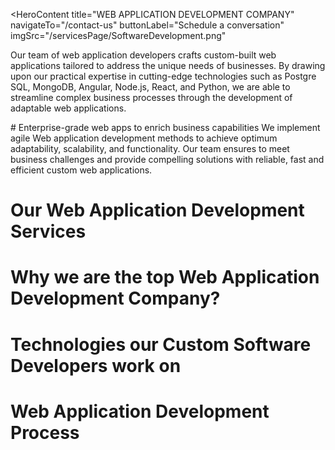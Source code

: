<HeroContent
  title="WEB APPLICATION DEVELOPMENT COMPANY"
  navigateTo="/contact-us"
  buttonLabel="Schedule a conversation"
  imgSrc="/servicesPage/SoftwareDevelopment.png"
>
  Our team of web application developers crafts custom-built web applications
  tailored to address the unique needs of businesses. By drawing upon our
  practical expertise in cutting-edge technologies such as Postgre SQL, MongoDB,
  Angular, Node.js, React, and Python, we are able to streamline complex
  business processes through the development of adaptable web applications.
</HeroContent>

<ClientCompaniesComponent />

<CountUpAnimationContainer />

<div className="w-full flex flex-col items-center justify-center text-center py-4">
  # Enterprise-grade web apps to enrich business capabilities We implement agile
  Web application development methods to achieve optimum adaptability,
  scalability, and functionality. Our team ensures to meet business challenges
  and provide compelling solutions with reliable, fast and efficient custom web
  applications.
</div>

# Our Web Application Development Services

<section className="grid grid-cols-2 gap-10 w-full py-16">
  <section className="w-full col-span-1 cursor-pointer">
    <ServiceCard
      service={{
        id: 1,
        image: "/servicesPage/SaasDevelopment.svg",
        title: "SaaS Application Development",
        description:
          "Our SaaS developers build secure and multi-tenant SaaS web solutions that allow you to expand the scope of your web app as the business grows.",
        urlPath: "",
      }}
    />
  </section>
  <section className="w-full col-span-1 cursor-pointer">
    <ServiceCard
      service={{
        id: 2,
        image: "/servicesPage/WebApplications.svg",
        title: "Front-end Development",
        description:
          "Our developers can build single-page web apps with the reusable and component-driven architecture of React.js, Angular.js, Vue.js.",
        urlPath: "",
      }}
    />
  </section>
  <section className="w-full col-span-1 cursor-pointer">
    <ServiceCard
      service={{
        id: 3,
        image: "/servicesPage/BackEndDevelopment.svg",
        title: "ack-end Development",
        description:
          "Our backend web developers use microservices architecture to achieve scalability, services like AWS and Azure to host the backend and SQL and NoSQL databases to store and fetch data reliably.",
        urlPath: "",
      }}
    />
  </section>
  <section className="w-full col-span-1 cursor-pointer">
    <ServiceCard
      service={{
        id: 4,
        image: "/servicesPage/ProgressiveWebApp.svg",
        title: "Progressive Web Apps",
        description:
          "We develop mobile-first and cross-platform web apps with responsive UX and modern web APIs to decrease bounce rates and increase customer engagement.",
      }}
    />
  </section>
  <section className="w-full col-span-1 cursor-pointer">
    <ServiceCard
      service={{
        id: 5,
        image: "/servicesPage/DigitaTransformation.svg",
        title: "Digital Transformation",
        description:
          "We adapt to the changing business environments with seamless cross-platform migration of existing applications to new technologies, ensuring zero data leakages.",
        urlPath: "",
      }}
    />
  </section>
  <section className="w-full col-span-1 cursor-pointer">
    <ServiceCard
      service={{
        id: 6,
        image: "/servicesPage/WebApplications.svg",
        title: "Custom Software Development Services",
        description:
          "We are specialized in building custom web apps that ensure compatibility, scalability and usability, ensuring consistent user experiences across different devices and browsers.",
        urlPath: "",
      }}
    />
  </section>
  <section className="w-full col-span-1 cursor-pointer">
    <ServiceCard
      service={{
        id: 7,
        image: "/servicesPage/Buildrapidly.svg",
        title: "Mobile Responsive Web Apps",
        description:
          "We utilize the latest mobile technologies to develop customer-centric mobile-responsive apps that are robust and scalable. Our aim is to provide an engaging user experiance to client and their customers.",
        urlPath: "",
      }}
    />
  </section>
  <section className="w-full col-span-1 cursor-pointer">
    <ServiceCard
      service={{
        id: 8,
        image: "/servicesPage/AIIntegrationintoIoT.svg",
        title: "AI-based Web Apps",
        description:
          "We develop AI-based web apps to build recommendation engines, implement image recognition and enable intelligent automation.",
      }}
    />
  </section>
</section>

# Why we are the top Web Application Development Company?

<section className="grid grid-cols-2 gap-10 w-full py-16">
  <section className="w-full col-span-1 cursor-pointer">
    <ServiceCard
      service={{
        id: 1,
        image: "/servicesPage/DependableSoftware.svg",
        title: "Reliable Software",
        description:
          "Our web application development services involve rigorous testing and adherence to global standards for building smooth, efficient, and reliable custom applications.",
        urlPath: "",
      }}
    />
  </section>
  <section className="w-full col-span-1 cursor-pointer">
    <ServiceCard
      service={{
        id: 2,
        image: "/servicesPage/CuttingEdgeTechnology.svg",
        title: "Cutting Edge Technology",
        description:
          "With the latest technology stack and experienced web developers, we help our clients achieve faster time-to-market and adapt to the ever-evolving business environment.",
      }}
    />
  </section>
  <section className="w-full col-span-1 cursor-pointer">
    <ServiceCard
      service={{
        id: 3,
        image: "/servicesPage/AgileDevelopmentApproach.svg",
        title: "Agile Practices",
        description:
          "Our multi-faceted and cross-functional teams deliver risk-free and sustainable solutions by implementing agile web-based application development practices.",
        urlPath: "",
      }}
    />
  </section>
  <section className="w-full col-span-1 cursor-pointer">
    <ServiceCard
      service={{
        id: 4,
        image: "/servicesPage/CustomerExperience.svg",
        title: "Best Customer Experience",
        description:
          "We enhance customer engagements to consolidate brand image with applications that are sleek, progressive and support advanced features such as chat, location sharing and more.",
        urlPath: "",
      }}
    />
  </section>
</section>

# Technologies our Custom Software Developers work on

<section className="grid grid-cols-3 gap-10 w-full py-16">
  <section className="w-full col-span-1 cursor-pointer">
    <ServiceCard
      service={{
        id: 1,
        image: "/servicesPage/AI.svg",
        title: "Artificial Intelligence",
        description:
          "We implement AI in web apps to make search faster, enable relevant customer interaction and provide a personalized user experience.",
        urlPath: "",
      }}
    />
  </section>
  <section className="w-full col-span-1 cursor-pointer">
    <ServiceCard
      service={{
        id: 2,
        image: "/servicesPage/MachineLearning5.svg",
        title: "Machine Learning",
        description:
          "We use machine learning to identify patterns based on the data, understand customer behavior and boost customer engagement.",
      }}
    />
  </section>
  <section className="w-full col-span-1 cursor-pointer">
    <ServiceCard
      service={{
        id: 3,
        image: "/servicesPage/VoiceEnabledSolution.svg",
        title: "Voice-Enabled Solution",
        description:
          "We broaden horizons, achieve better efficiency, and harness the power of smart contracts and decentralized storage by building blockchain-based web apps.",
        urlPath: "",
      }}
    />
  </section>
  <section className="w-full col-span-1 cursor-pointer">
    <ServiceCard
      service={{
        id: 4,
        image: "/servicesPage/Blockchain3.svg",
        title: "Blockchain",
        description:
          "We broaden horizons, achieve better efficiency, and harness the power of smart contracts and decentralized storage by building blockchain-based web apps.",
        urlPath: "",
      }}
    />
  </section>
  <section className="w-full col-span-1 cursor-pointer">
    <ServiceCard
      service={{
        id: 5,
        image: "/servicesPage/IoT.svg",
        title: "Internet of Things",
        description:
          "We use IoT to transform user interactions and front-end interfaces that allow users to interact with sensors, cameras and other devices on the internet.",
        urlPath: "",
      }}
    />
  </section>
  <section className="w-full col-span-1 cursor-pointer">
    <ServiceCard
      service={{
        id: 6,
        image: "/servicesPage/RPA.svg",
        title: "RPA",
        description:
          "We use RPA tools to add intelligent automation to web applications that enable users to convert tedious tasks into UI automation.",
        urlPath: "",
      }}
    />
  </section>
</section>

# Web Application Development Process

<section className="grid grid-cols-2 gap-10 w-full py-16">
  <section className="w-full col-span-1 cursor-pointer">
    <ServiceCard
      service={{
        id: 1,
        image: "/servicesPage/MicrosoftAzure.png",
        title: "Microsoft Azure",
        description:
          "We create and deploy enterprise-level web apps on Microsoft Azure that scale with the growth of your business.",
        urlPath: "",
      }}
    />
  </section>
  <section className="w-full col-span-1 cursor-pointer">
    <ServiceCard
      service={{
        id: 2,
        image: "/servicesPage/GoogleCloud.svg",
        title: "Google Cloud",
        description:
          "Reaping the benefits of Google’s Pay as You-Go feature, we deploy highly interoperable web applications on the cloud for zero up-front charges.",
      }}
    />
  </section>
  <section className="w-full col-span-1 cursor-pointer">
    <ServiceCard
      service={{
        id: 3,
        image: "/servicesPage/AWS.png",
        title: "AWS",
        description:
          "We build and deploy web apps on AWS that offers on-demand access to scalable app servers, storage, database servers and content delivery.",
        urlPath: "",
      }}
    />
  </section>
  <section className="w-full col-span-1 cursor-pointer">
    <ServiceCard
      service={{
        id: 4,
        image: "/servicesPage/Alibaba.png",
        title: "Alibaba",
        description:
          "We deploy web apps on Alibaba Web App Service that allows you to deploy, scale and monitor apps quickly and flexibly.",
      }}
    />
  </section>
</section>

<ClientCompaniesComponent />
